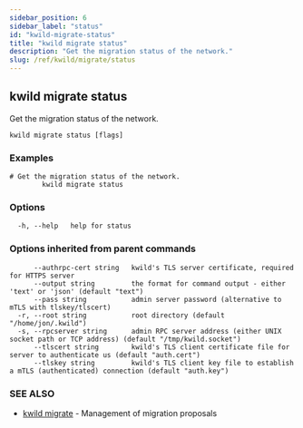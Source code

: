 ```yaml
---
sidebar_position: 6
sidebar_label: "status"
id: "kwild-migrate-status"
title: "kwild migrate status"
description: "Get the migration status of the network."
slug: /ref/kwild/migrate/status
---
```


## kwild migrate status

Get the migration status of the network.

```
kwild migrate status [flags]
```

### Examples

```
# Get the migration status of the network.
		kwild migrate status
```

### Options

```
  -h, --help   help for status
```

### Options inherited from parent commands

```
      --authrpc-cert string   kwild's TLS server certificate, required for HTTPS server
      --output string         the format for command output - either 'text' or 'json' (default "text")
      --pass string           admin server password (alternative to mTLS with tlskey/tlscert)
  -r, --root string           root directory (default "/home/jon/.kwild")
  -s, --rpcserver string      admin RPC server address (either UNIX socket path or TCP address) (default "/tmp/kwild.socket")
      --tlscert string        kwild's TLS client certificate file for server to authenticate us (default "auth.cert")
      --tlskey string         kwild's TLS client key file to establish a mTLS (authenticated) connection (default "auth.key")
```

### SEE ALSO

* [kwild migrate](/docs/ref/kwild/migrate)	 - Management of migration proposals


